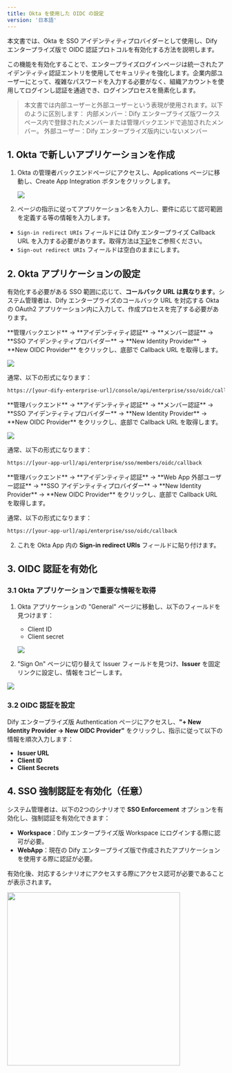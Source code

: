 ```yaml
---
title: Okta を使用した OIDC の設定
version: '日本語'
---
```


本文書では、Okta を SSO アイデンティティプロバイダーとして使用し、Dify エンタープライズ版で OIDC 認証プロトコルを有効化する方法を説明します。

この機能を有効化することで、エンタープライズログインページは統一されたアイデンティティ認証エントリを使用してセキュリティを強化します。企業内部ユーザーにとって、複雑なパスワードを入力する必要がなく、組織アカウントを使用してログインし認証を通過でき、ログインプロセスを簡素化します。

> 本文書では内部ユーザーと外部ユーザーという表現が使用されます。以下のように区別します：
> 内部メンバー：Dify エンタープライズ版ワークスペース内で登録されたメンバーまたは管理バックエンドで追加されたメンバー。
> 外部ユーザー：Dify エンタープライズ版内にいないメンバー

## 1. Okta で新しいアプリケーションを作成

1. Okta の管理者バックエンドページにアクセスし、Applications ページに移動し、Create App Integration ボタンをクリックします。

   ![](https://assets-docs.dify.ai/2025/05/eac08a1d4b7aa615d1108081b5e99731.png)

2. ページの指示に従ってアプリケーション名を入力し、要件に応じて認可範囲を定義する等の情報を入力します。

- `Sign-in redirect URIs` フィールドには Dify エンタープライズ Callback URL を入力する必要があります。取得方法は[下記](#2-okta-アプリケーションの設定)をご参照ください。
- `Sign-out redirect URIs` フィールドは空白のままにします。

## 2. Okta アプリケーションの設定

有効化する必要がある SSO 範囲に応じて、**コールバック URL は異なります**。システム管理者は、Dify エンタープライズのコールバック URL を対応する Okta の OAuth2 アプリケーション内に入力して、作成プロセスを完了する必要があります。

<Tabs>
  <Tab title="Workspace">
  **管理バックエンド** → **アイデンティティ認証** → **メンバー認証** → **SSO アイデンティティプロバイダー** → **New Identity Provider** → **New OIDC Provider** をクリックし、底部で Callback URL を取得します。

  ![](https://assets-docs.dify.ai/2025/06/242c8a6a21ea0092e9ae244caadb00dc.png)

  通常、以下の形式になります：

   ```bash
   https://[your-dify-enterprise-url]/console/api/enterprise/sso/oidc/callback
   ```
  </Tab>
  <Tab title="WebApp Members（内部ユーザー向け）">
  **管理バックエンド** → **アイデンティティ認証** → **メンバー認証** → **SSO アイデンティティプロバイダー** → **New Identity Provider** → **New OIDC Provider** をクリックし、底部で Callback URL を取得します。

  ![](https://assets-docs.dify.ai/2025/06/242c8a6a21ea0092e9ae244caadb00dc.png)

  通常、以下の形式になります：

   ```bash
   https://[your-app-url]/api/enterprise/sso/members/oidc/callback
   ```
  </Tab>
  <Tab title="WebApp External Users（外部ユーザー向け）">
  **管理バックエンド** → **アイデンティティ認証** → **Web App 外部ユーザー認証** → **SSO アイデンティティプロバイダー** → **New Identity Provider** → **New OIDC Provider** をクリックし、底部で Callback URL を取得します。

   通常、以下の形式になります：

   ```bash
   https://[your-app-url]/api/enterprise/sso/oidc/callback
   ```
  </Tab>
</Tabs>

2. これを Okta App 内の **Sign-in redirect URIs** フィールドに貼り付けます。

## 3. OIDC 認証を有効化

### 3.1 Okta アプリケーションで重要な情報を取得

1. Okta アプリケーションの "General" ページに移動し、以下のフィールドを見つけます：
   * Client ID
   * Client secret

   ![](https://assets-docs.dify.ai/2025/05/eac08a1d4b7aa615d1108081b5e99731.png)

2. "Sign On" ページに切り替えて Issuer フィールドを見つけ、**Issuer** を固定リンクに設定し、情報をコピーします。

  ![](https://assets-docs.dify.ai/2025/02/0cf3c5b1c3b662e48d65827ae3b34ca4.png)

### 3.2 OIDC 認証を設定

Dify エンタープライズ版 Authentication ページにアクセスし、**"+ New Identity Provider → New OIDC Provider"** をクリックし、指示に従って以下の情報を順次入力します：

- **Issuer URL**
- **Client ID**
- **Client Secrets**

## 4. SSO 強制認証を有効化（任意）

システム管理者は、以下の2つのシナリオで **SSO Enforcement** オプションを有効化し、強制認証を有効化できます：

- **Workspace**：Dify エンタープライズ版 Workspace にログインする際に認可が必要。
- **WebApp**：現在の Dify エンタープライズ版で作成されたアプリケーションを使用する際に認証が必要。

有効化後、対応するシナリオにアクセスする際にアクセス認可が必要であることが表示されます。

<img src="https://assets-docs.dify.ai/2025/02/87bf868d0058723607311265a57888c5.png" width="400" />
